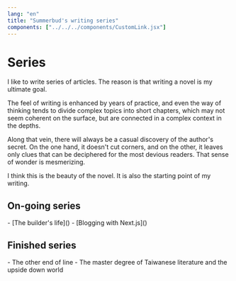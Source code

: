 ```yaml
---
lang: "en"
title: "Summerbud's writing series"
components: ["../../../components/CustomLink.jsx"]
---
```


# Series

I like to write series of articles. The reason is that writing a novel is my ultimate goal.

The feel of writing is enhanced by years of practice, and even the way of thinking tends to divide complex topics into short chapters, which may not seem coherent on the surface, but are connected in a complex context in the depths.

Along that vein, there will always be a casual discovery of the author's secret. On the one hand, it doesn't cut corners, and on the other, it leaves only clues that can be deciphered for the most devious readers. That sense of wonder is mesmerizing.

I think this is the beauty of the novel. It is also the starting point of my writing.

## On-going series

<CustomLink href="/the-builders-life">
  - [The builder's life]()
</CustomLink>

<CustomLink href="/blogging-with-nextjs">
  - [Blogging with Next.js]()
</CustomLink>

## Finished series

<CustomLink href="/the-other-end-of-line">
  - The other end of line
</CustomLink>

<CustomLink href="">
  - The master degree of Taiwanese literature and the upside down world
</CustomLink>